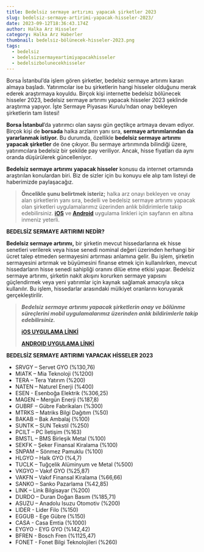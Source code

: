 ```yaml
---
title: Bedelsiz sermaye artırımı yapacak şirketler 2023
slug: bedelsiz-sermaye-artirimi-yapacak-hisseler-2023/
date: 2023-09-12T18:36:43.174Z
author: Halka Arz Hisseler
category: Halka Arz Haberler
thumbnail: bedelsi̇z-bölünecek-hi̇sseler-2023.png
tags:
  - bedelsiz
  - bedelsizsermayeartimiyapacakhisseler
  - bedelsizbolunecekhisseler
---
```

Borsa İstanbul’da işlem gören şirketler, bedelsiz sermaye artırımı kararı almaya başladı. Yatırımcılar ise bu şirketlerin hangi hisseler olduğunu merak ederek araştırmaya koyuldu. Birçok kişi internette bedelsiz bölünecek hisseler 2023, bedelsiz sermaye artırımı yapacak hisseler 2023 şeklinde araştırma yapıyor. İşte Sermaye Piyasası Kurulu’ndan onay bekleyen şirketlerin tam listesi!

**Borsa İstanbul**’da yatırımcı olan sayısı gün geçtikçe artmaya devam ediyor. Birçok kişi de **borsada** halka arzların yanı sıra, **sermaye artırımlarından da yararlanmak istiyor.** Bu durumda, özellikle **bedelsiz sermaye artırımı yapacak şirketler** de öne çıkıyor. Bu sermaye artırımında bilindiği üzere, yatırımcılara bedelsiz bir şekilde pay veriliyor. Ancak, hisse fiyatları da aynı oranda düşürülerek güncelleniyor.

**Bedelsiz sermaye artırımı** **yapacak hisseler** konusu da internet ortamında araştırılan konulardan biri. Biz de sizler için bu konuyu ele alıp tam listeyi de haberimizde paylaşacağız.

> **Öncelikle şunu belirtmek isteriz;** halka arz onayı bekleyen ve onay alan şirketlerin yanı sıra, bedelli ve bedelsiz sermaye artırımı yapacak olan şirketleri uygulamalarımız üzerinden anlık bildirimlerle takip edebilirsiniz. **[iOS](https://apps.apple.com/app/halka-arz-haber/id1618120293)** ve **[Android](https://play.google.com/store/apps/details?id=com.halkaarzhaber.hisseler&hl=en&gl=TR)** uygulama linkleri için sayfanın en altına inmeniz yeterli.

**BEDELSİZ SERMAYE ARTIRIMI NEDİR?**

**Bedelsiz sermaye artırımı,** bir şirketin mevcut hissedarlarına ek hisse senetleri verilerek veya hisse senedi nominal değeri üzerinden herhangi bir ücret talep etmeden sermayesini artırması anlamına gelir. Bu işlem, şirketin sermayesini artırmak ve büyümesini finanse etmek için kullanılırken, mevcut hissedarların hisse senedi sahipliği oranını dilüe etme etkisi yapar. Bedelsiz sermaye artırımı, şirketin nakit akışını korurken sermaye yapısını güçlendirmek veya yeni yatırımlar için kaynak sağlamak amacıyla sıkça kullanılır. Bu işlem, hissedarlar arasındaki mülkiyet oranlarını koruyarak gerçekleştirilir.

> ***Bedelsiz sermaye artırımı yapacak şirketlerin onay ve bölünme süreçlerini mobil uygulamalarımız üzerinden anlık bildirimlerle takip edebilirsiniz.***
>
> **[iOS UYGULAMA LİNKİ](https://apps.apple.com/app/halka-arz-haber/id1618120293)**
>
> **[ANDROID UYGULAMA LİNKİ](https://play.google.com/store/apps/details?id=com.halkaarzhaber.hisseler&hl=en&gl=TR)**

**BEDELSİZ SERMAYE ARTIRIMI YAPACAK HİSSELER 2023**

* SRVGY – Servet GYO (%130,76)
* MIATK – Mia Teknoloji (%1200)
* TERA – Tera Yatırım (%200)
* NATEN – Naturel Enerji (%400)
* ESEN  - Esenboğa Elektrik (%306,25)
* MAGEN – Mergün Enerji (%187,8)
* GUBRF – Gübre Fabrikaları (%300)
* MTRKS – Matriks Bilgi Dağıtım (%50)
* BAKAB – Bak Ambalaj (%100)
* SUNTK – SUN Tekstil (%250)
* PCILT – PC İletişim (%163)
* BMSTL – BMS Birleşik Metal (%100)
* SEKFK – Şeker Finansal Kiralama (%100)
* SNPAM – Sönmez Pamuklu (%100)
* HLGYO – Halk GYO (%4,7)
* TUCLK – Tuğçelik Alüminyum ve Metal (%500)
* VKGYO – Vakıf GYO (%25,87)
* VAKFN – Vakıf Finansal Kiralama (%66,66)
* SANKO – Sanko Pazarlama (%42,85)
* LINK – Link Bilgisayar (%200)
* DURDO – Duran Doğan Basım (%185,71)
* ASUZU – Anadolu Isuzu Otomotiv (%200)
* L﻿IDER - Lider Filo (%150)
* E﻿GGUB - Ege Gübre (%150)
* C﻿ASA - Casa Emtia (%1000)
* E﻿YGYO - EYG GYO (%142,42)
* B﻿FREN - Bosch Fren (%1125,47)
* F﻿ONET - Fonet Bilgi Teknolojileri (%260)